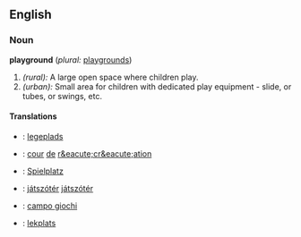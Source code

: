 ==English==

===Noun===
'''playground'''   (''plural:'' [[playgrounds]])
#''(rural):'' A large open space where children play.
#''(urban):'' Small area for children with dedicated play equipment - slide, or tubes, or swings, etc.

====Translations====
*{{dk}}: [[legeplads]]
*{{fr}}: [[cour]] [[de]] [[r&eacute;cr&eacute;ation]]
*{{de}}: [[Spielplatz]]
*{{hu}}: [[játszótér]] [[:hu:játszótér|játszótér]]
*{{it}}: [[campo giochi]]
*{{sv}}: [[lekplats]]